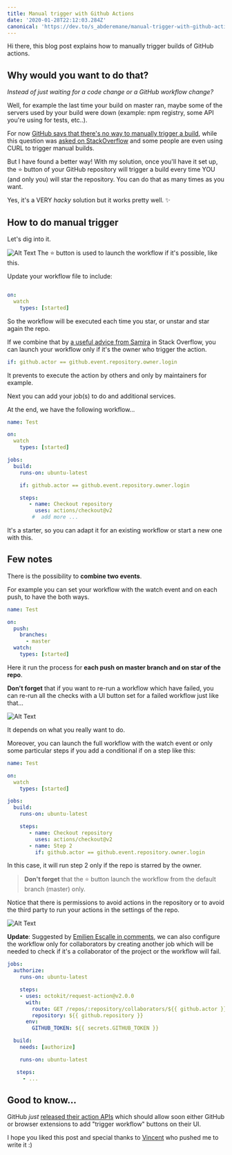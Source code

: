 ```yaml
---
title: Manual trigger with Github Actions
date: '2020-01-28T22:12:03.284Z'
canonical: 'https://dev.to/s_abderemane/manual-trigger-with-github-actions-279e'
---
```


Hi there, this blog post explains how to manually trigger builds of GitHub actions.

## Why would you want to do that?

_Instead of just waiting for a code change or a GitHub workflow change?_ 

Well, for example the last time your build on master ran, maybe some of the servers used by your build were down (example: npm registry, some API you're using for tests, etc..).

For now [GitHub says that there's no way to manually trigger a build](https://github.community/t5/GitHub-Actions/GitHub-Actions-Manual-Trigger-Approvals/td-p/31504), while this question was [asked on StackOverflow](https://stackoverflow.com/q/58933155/7087644) and some people are even using CURL to trigger manual builds.

But I have found a better way! With my solution, once you'll have it set up, the ⭐️ button of your GitHub repository will trigger a build every time YOU (and only you) will star the repository.
You can do that as many times as you want.

Yes, it's a VERY _hacky_ solution but it works pretty well. ✨

## How to do manual trigger

Let's dig into it.

![Alt Text](https://dev-to-uploads.s3.amazonaws.com/i/6oqnfhr50mczsodhp57c.gif)
The ⭐️ button is used to launch the workflow if it's possible, like this.

Update your workflow file to include:

```yaml

on:
  watch
    types: [started]

```

So the workflow will be executed each time you star, or unstar and star again the repo.

If we combine that by [a useful advice from Samira](https://stackoverflow.com/a/58965362) in Stack Overflow, you can launch your workflow only if it's the owner who trigger the action.

```yaml
if: github.actor == github.event.repository.owner.login
```

It prevents to execute the action by others and only by maintainers for example.

Next you can add your job(s) to do and additional services.

At the end, we have the following workflow...

```yaml
name: Test

on:
  watch
    types: [started]

jobs:
  build:
    runs-on: ubuntu-latest

    if: github.actor == github.event.repository.owner.login

    steps:
       - name: Checkout repository
         uses: actions/checkout@v2
        #  add more ...
```

It's a starter, so you can adapt it for an existing workflow or start a new one with this.

## Few notes

There is the possibility to **combine two events**.

For example you can set your workflow with the watch event and on each push, to have the both ways.

```yaml
name: Test

on:
  push:
    branches:
      - master
  watch:
    types: [started]
```

Here it run the process for **each push on master branch and on star of the repo**.

**Don't forget** that if you want to re-run a workflow which have failed,
you can re-run all the checks with a UI button set for a failed workflow just like that...

![Alt Text](https://thepracticaldev.s3.amazonaws.com/i/jm4zi3ccyfze9eyndk6g.png)

It depends on what you really want to do.

Moreover, you can launch the full workflow with the watch event or only some particular steps if you add a conditional if on a step like this:

```yaml
name: Test

on:
  watch
    types: [started]

jobs:
  build:
    runs-on: ubuntu-latest

    steps:
       - name: Checkout repository
         uses: actions/checkout@v2
       - name: Step 2
         if: github.actor == github.event.repository.owner.login

```

In this case, it will run step 2 only if the repo is starred by the owner.

> **Don't forget** that the ⭐️ button launch the workflow from the default branch (master) only.

Notice that there is permissions to avoid actions in the repository or to avoid the third party to run your actions in the settings of the repo.

![Alt Text](https://thepracticaldev.s3.amazonaws.com/i/r40qoujp9qt08tz9lmyo.png)

**Update**: Suggested by [Emilien Escalle in comments](https:/dev.to/neilime/comment/nipi), we can also configure the workflow only for collaborators by creating another job which will be needed to check if it's a collaborator of the project or the workflow will fail.

```yaml
jobs:
  authorize:
    runs-on: ubuntu-latest

    steps:
    - uses: octokit/request-action@v2.0.0
      with:
        route: GET /repos/:repository/collaborators/${{ github.actor }}
        repository: ${{ github.repository }}
      env:
        GITHUB_TOKEN: ${{ secrets.GITHUB_TOKEN }}

  build:
    needs: [authorize]

    runs-on: ubuntu-latest

   steps:
     - ...

```

## Good to know...

GitHub _just_ [released their action APIs](https://github.blog/changelog/2020-01-27-github-actions-api-beta/) which should allow soon either GitHub or browser extensions to add "trigger workflow" buttons on their UI.

I hope you liked this post and special thanks to [Vincent](https://dev.to/vvo) who pushed me to write it :)
